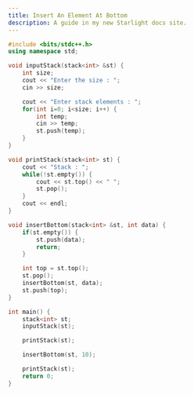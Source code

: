 ```yaml
---
title: Insert An Element At Bottom
description: A guide in my new Starlight docs site.
---
```


```c++
#include <bits/stdc++.h>
using namespace std;

void inputStack(stack<int> &st) {
    int size;
    cout << "Enter the size : ";
    cin >> size;

    cout << "Enter stack elements : ";
    for(int i=0; i<size; i++) {
        int temp;
        cin >> temp;
        st.push(temp);
    }
}

void printStack(stack<int> st) {
    cout << "Stack : ";
    while(!st.empty()) {
        cout << st.top() << " ";
        st.pop();
    }
    cout << endl;
}

void insertBottom(stack<int> &st, int data) {
    if(st.empty()) {
        st.push(data);
        return;
    }

    int top = st.top();
    st.pop();
    insertBottom(st, data);
    st.push(top);
}

int main() {
    stack<int> st;
    inputStack(st);

    printStack(st);

    insertBottom(st, 10);

    printStack(st);
    return 0;
}
```